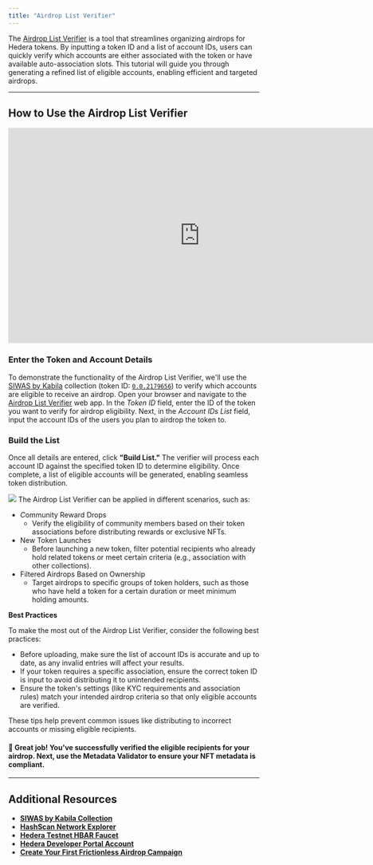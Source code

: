 ---
title: "Airdrop List Verifier"
---


The [Airdrop List Verifier](https://nft-studio.hashgraph.com/airdrop-list-verifier/) is a tool that streamlines organizing airdrops for Hedera tokens. By inputting a token ID and a list of account IDs, users can quickly verify which accounts are either associated with the token or have available auto-association slots. This tutorial will guide you through generating a refined list of eligible accounts, enabling efficient and targeted airdrops.

<Columns cols={2}>
  <Card
    title="Airdrop List Verifier Web App"
    href="https://nft-studio.hashgraph.com/airdrop-list-verifier/"
    arrow
    img="/images/open-source-solutions/nft-studio/airdrop-list-verifier/airdrop-list-verifier-2.png"
  >
   
  </Card>
  <Card
    title="Airdrop List Verifier Repo"
    href="https://github.com/hedera-dev/airdrop-list-verifier"
    arrow
    img="/images/open-source-solutions/nft-studio/airdrop-list-verifier/airdrop-list-verifier-3.png"
  >
    
  </Card>
</Columns>

***

## How to Use the Airdrop List Verifier

<iframe width="768" height="432" src="https://www.youtube.com/embed/3nzizeimiy0" title="NFT Studio | Airdrop List Verifier" frameborder="0" allow="accelerometer; autoplay; clipboard-write; encrypted-media; gyroscope; picture-in-picture; web-share" referrerpolicy="strict-origin-when-cross-origin" allowfullscreen></iframe>

### **Enter the Token and Account Details**

To demonstrate the functionality of the Airdrop List Verifier, we'll use the [SIWAS by Kabila](https://market.kabila.app/en/collections/2179656) collection (token ID: [`0.0.2179656`](https://hashscan.io/mainnet/token/0.0.2179656)) to verify which accounts are eligible to receive an airdrop. Open your browser and navigate to the [Airdrop List Verifier](https://nftstudio.hashgraph.com/airdrop-list-verifier/) web app. In the *Token ID* field, enter the ID of the token you want to verify for airdrop eligibility. Next, in the *Account IDs List* field, input the account IDs of the users you plan to airdrop the token to.

### **Build the List**

Once all details are entered, click **"Build List."** The verifier will process each account ID against the specified token ID to determine eligibility. Once complete, a list of eligible accounts will be generated, enabling seamless token distribution.

<Frame>
  <img src="/images/open-source-solutions/nft-studio/airdrop-list-verifier/airdrop-list-verifier-1.png" />
</Frame>

<Accordion title="Use Cases &#x26; Best Practices">
The Airdrop List Verifier can be applied in different scenarios, such as:

* *C*ommunity Reward Drops
  * Verify the eligibility of community members based on their token associations before distributing rewards or exclusive NFTs.
* New Token Launches
  * Before launching a new token, filter potential recipients who already hold related tokens or meet certain criteria (e.g., association with other collections).
* Filtered Airdrops Based on Ownership
  * Target airdrops to specific groups of token holders, such as those who have held a token for a certain duration or meet minimum holding amounts.

**Best Practices**

To make the most out of the Airdrop List Verifier, consider the following best practices:

* Before uploading, make sure the list of account IDs is accurate and up to date, as any invalid entries will affect your results.
* If your token requires a specific association, ensure the correct token ID is input to avoid distributing it to unintended recipients.
* Ensure the token's settings (like KYC requirements and association rules) match your intended airdrop criteria so that only eligible accounts are verified.

These tips help prevent common issues like distributing to incorrect accounts or missing eligible recipients.
</Accordion>

#### 🎉 Great job! You've successfully verified the eligible recipients for your airdrop. Next, use the Metadata Validator to ensure your NFT metadata is compliant.

***

## Additional Resources

* [**SIWAS by Kabila Collection** ](https://market.kabila.app/en/collections/2179656)
* [**HashScan Network Explorer**](https://hashscan.io/)
* [**Hedera Testnet HBAR Faucet**](https://portal.hedera.com/faucet)
* [**Hedera Developer Portal Account**](https://portal.hedera.com/)
* [**Create Your First Frictionless Airdrop Campaign**](/hedera/tutorials/token/create-your-first-frictionless-airdrop-campaign)
